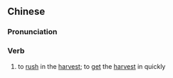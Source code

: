 ==Chinese==
{{zh-forms|s=抢收}}

===Pronunciation===
{{zh-pron
|m=qiǎngshōu
|c=coeng2 sau1
|mn=qz,xm:chhiúⁿ-siu/zz:chhióⁿ-siu
|cat=v
}}

===Verb===
{{zh-verb}}

# to [[rush]] in the [[harvest]]; to [[get]] the [[harvest]] in quickly